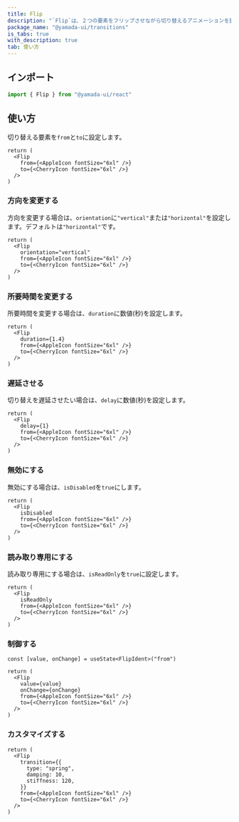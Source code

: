 ```yaml
---
title: Flip
description: "`Flip`は、２つの要素をフリップさせながら切り替えるアニメーションを提供するコンポーネントです。"
package_name: "@yamada-ui/transitions"
is_tabs: true
with_description: true
tab: 使い方
---
```


## インポート

```ts
import { Flip } from "@yamada-ui/react"
```

## 使い方

切り替える要素を`from`と`to`に設定します。

```tsx functional=true
return (
  <Flip
    from={<AppleIcon fontSize="6xl" />}
    to={<CherryIcon fontSize="6xl" />}
  />
)
```

### 方向を変更する

方向を変更する場合は、`orientation`に`"vertical"`または`"horizontal"`を設定します。デフォルトは`"horizontal"`です。

```tsx functional=true
return (
  <Flip
    orientation="vertical"
    from={<AppleIcon fontSize="6xl" />}
    to={<CherryIcon fontSize="6xl" />}
  />
)
```

### 所要時間を変更する

所要時間を変更する場合は、`duration`に数値(秒)を設定します。

```tsx functional=true
return (
  <Flip
    duration={1.4}
    from={<AppleIcon fontSize="6xl" />}
    to={<CherryIcon fontSize="6xl" />}
  />
)
```

### 遅延させる

切り替えを遅延させたい場合は、`delay`に数値(秒)を設定します。

```tsx functional=true
return (
  <Flip
    delay={1}
    from={<AppleIcon fontSize="6xl" />}
    to={<CherryIcon fontSize="6xl" />}
  />
)
```

### 無効にする

無効にする場合は、`isDisabled`を`true`にします。

```tsx functional=true
return (
  <Flip
    isDisabled
    from={<AppleIcon fontSize="6xl" />}
    to={<CherryIcon fontSize="6xl" />}
  />
)
```

### 読み取り専用にする

読み取り専用にする場合は、`isReadOnly`を`true`に設定します。

```tsx functional=true
return (
  <Flip
    isReadOnly
    from={<AppleIcon fontSize="6xl" />}
    to={<CherryIcon fontSize="6xl" />}
  />
)
```

### 制御する

```tsx functional=true
const [value, onChange] = useState<FlipIdent>("from")

return (
  <Flip
    value={value}
    onChange={onChange}
    from={<AppleIcon fontSize="6xl" />}
    to={<CherryIcon fontSize="6xl" />}
  />
)
```

### カスタマイズする

```tsx functional=true
return (
  <Flip
    transition={{
      type: "spring",
      damping: 10,
      stiffness: 120,
    }}
    from={<AppleIcon fontSize="6xl" />}
    to={<CherryIcon fontSize="6xl" />}
  />
)
```
